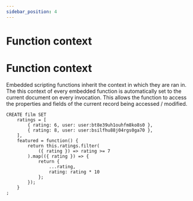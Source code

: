 ```yaml
---
sidebar_position: 4
---
```


# Function context

# Function context

Embedded scripting functions inherit the context in which they are ran in. The this context of every embedded function is automatically set to the current document on every invocation. This allows the function to access the properties and fields of the current record being accessed / modified.

```surql
CREATE film SET
	ratings = [
		{ rating: 6, user: user:bt8e39uh1ouhfm8ko8s0 },
		{ rating: 8, user: user:bsilfhu88j04rgs0ga70 },
	],
	featured = function() {
		return this.ratings.filter(
			({ rating }) => rating >= 7
		).map(({ rating }) => {
			return {
				...rating,
				rating: rating * 10
			};
		});
	}
;
```